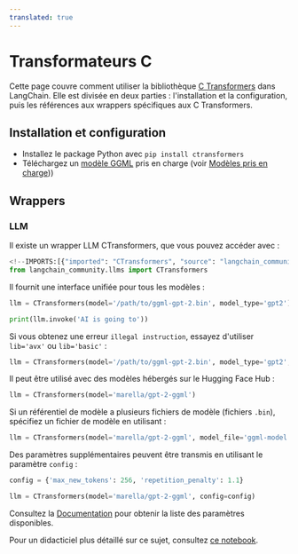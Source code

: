 ```yaml
---
translated: true
---
```


# Transformateurs C

Cette page couvre comment utiliser la bibliothèque [C Transformers](https://github.com/marella/ctransformers) dans LangChain.
Elle est divisée en deux parties : l'installation et la configuration, puis les références aux wrappers spécifiques aux C Transformers.

## Installation et configuration

- Installez le package Python avec `pip install ctransformers`
- Téléchargez un [modèle GGML](https://huggingface.co/TheBloke) pris en charge (voir [Modèles pris en charge](https://github.com/marella/ctransformers#supported-models)))

## Wrappers

### LLM

Il existe un wrapper LLM CTransformers, que vous pouvez accéder avec :

```python
<!--IMPORTS:[{"imported": "CTransformers", "source": "langchain_community.llms", "docs": "https://api.python.langchain.com/en/latest/llms/langchain_community.llms.ctransformers.CTransformers.html", "title": "C Transformers"}]-->
from langchain_community.llms import CTransformers
```

Il fournit une interface unifiée pour tous les modèles :

```python
llm = CTransformers(model='/path/to/ggml-gpt-2.bin', model_type='gpt2')

print(llm.invoke('AI is going to'))
```

Si vous obtenez une erreur `illegal instruction`, essayez d'utiliser `lib='avx'` ou `lib='basic'` :

```py
llm = CTransformers(model='/path/to/ggml-gpt-2.bin', model_type='gpt2', lib='avx')
```

Il peut être utilisé avec des modèles hébergés sur le Hugging Face Hub :

```py
llm = CTransformers(model='marella/gpt-2-ggml')
```

Si un référentiel de modèle a plusieurs fichiers de modèle (fichiers `.bin`), spécifiez un fichier de modèle en utilisant :

```py
llm = CTransformers(model='marella/gpt-2-ggml', model_file='ggml-model.bin')
```

Des paramètres supplémentaires peuvent être transmis en utilisant le paramètre `config` :

```py
config = {'max_new_tokens': 256, 'repetition_penalty': 1.1}

llm = CTransformers(model='marella/gpt-2-ggml', config=config)
```

Consultez la [Documentation](https://github.com/marella/ctransformers#config) pour obtenir la liste des paramètres disponibles.

Pour un didacticiel plus détaillé sur ce sujet, consultez [ce notebook](/docs/integrations/llms/ctransformers).
